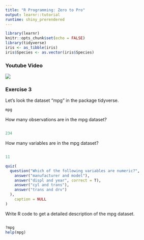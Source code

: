 ```yaml
---
title: "R Programming: Zero to Pro"
output: learnr::tutorial
runtime: shiny_prerendered
---
```


```r
library(learnr)
knitr::opts_chunk$set(echo = FALSE)
library(tidyverse)
iris <- as_tibble(iris)
iris$Species <- as.vector(iris$Species)
```
### Youtube Video

![](https://youtu.be/6wuwmpeYn8k)

### Exercise 3

Let's look the dataset "mpg" in the package tidyverse. 

```r
mpg
```


How many observations are in the mpg dataset?
```r

```

```r
234
```

How many variables are in the mpg dataset?
```r

```

```r
11
```



```r
quiz(
  question("Which of the following variables are numeric?",
    answer("manufacturer and model"),
    answer("displ and year", correct = T),
    answer("cyl and trans"),
    answer("trans and drv")
  ),
    caption = NULL
)
```


Write R code to get a detailed description of the mpg dataset.
```r

```

```r
?mpg 
help(mpg)
```
